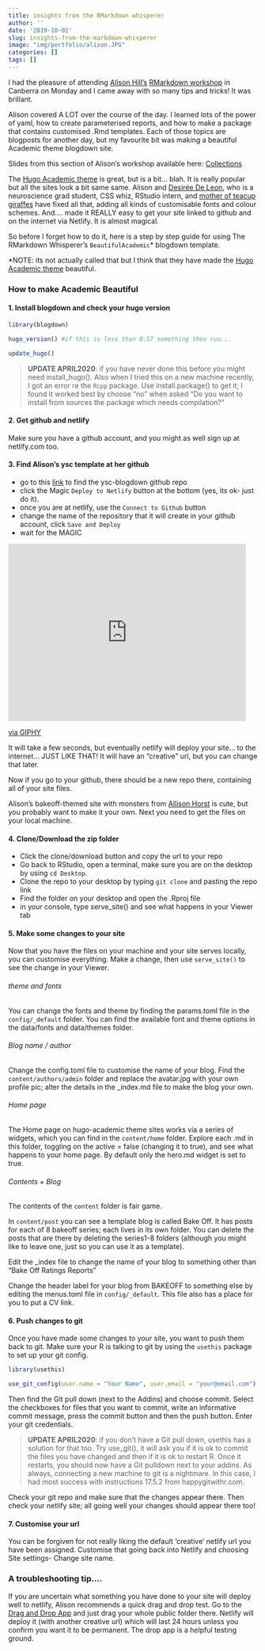 ```yaml
---
title: insights from the RMarkdown whisperer
author: ''
date: '2019-10-02'
slug: insights-from-the-markdown-whisperer
image: "img/portfolio/alison.JPG"
categories: []
tags: []
---
```


I had the pleasure of attending [Alison Hill's](@apreshill) [RMarkdown workshop](https://ysc-rmarkdown.netlify.com/) in Canberra on Monday and I came away with so many tips and tricks! It was brillant. 

Alison covered A LOT over the course of the day. I learned lots of the power of yaml, how to create parameterised reports, and how to make a package that contains customised .Rmd templates. Each of those topics are blogposts for another day, but my favourite bit was making a beautiful Academic theme blogdown site. 

Slides from this section of Alison's workshop available here: [Collections](https://ysc-rmarkdown.netlify.com/slides/04-collections.html#1) 

The [Hugo Academic theme](https://themes.gohugo.io/academic/) is great, but is a bit... blah. It is really popular but all the sites look a bit same same.  Alison and [Desirée De Leon](@dcossyle), who is a neuroscience grad student, CSS whiz, RStudio intern, and [mother of teacup giraffes](https://tinystats.github.io/teacups-giraffes-and-statistics/) have fixed all that, adding all kinds of customisable fonts and colour schemes.  And.... made it REALLY easy to get your site linked to github and on the internet via Netlify. It is almost magical. 

So before I forget how to do it, here is a step by step guide for using The RMarkdown Whisperer's `BeautifulAcademic`*  blogdown template. 

*NOTE: its not actually called that but I think that they have made the [Hugo Academic theme](https://themes.gohugo.io/academic/) beautiful. 



### How to make Academic Beautiful

#### 1. Install blogdown and check your hugo version

```r

library(blogdown)

hugo_version() #if this is less than 0.57 something then run...

update_hugo()

```

> **UPDATE APRIL2020**: 
if you have never done this before you might need install_hugo(). Also when I tried this on a new machine recently, I got an error re the `Rcpp` package. Use install.package() to get it; I found it worked best by choose "no" when asked "Do you want to install from sources the package which needs compilation?"

#### 2. Get github and netlify

Make sure you have a github account, and you might as well sign up at netlify.com too.

#### 3. Find Alison's ysc template at her github 

- go to this [link](https://github.com/ysc2019-workshop/04-blogdown) to find the ysc-blogdown github repo
- click the Magic `Deploy to Netlify` button at the bottom (yes, its ok- just do it). 
- once you are at netlify, use the `Connect to Github` button
- change the name of the repository that it will create in your github account, click `Save and Deploy`
- wait for the MAGIC

<iframe src="https://giphy.com/embed/l2YWs1NexTst9YmFG" width="480" height="358" frameBorder="0" class="giphy-embed" allowFullScreen></iframe><p><a href="https://giphy.com/gifs/Filmeditor--halloween-ashley-olsen-l2YWs1NexTst9YmFG">via GIPHY</a></p>


It will take a few seconds, but eventually netlify will deploy your site... to the internet... JUST LIKE THAT! It will have an "creative" url, but you can change that later. 

Now if you go to your github, there should be a new repo there, containing all of your site files. 

Alison's bakeoff-themed site with monsters from [Allison Horst](https://github.com/allisonhorst/stats-illustrations) is cute, but you probably want to make it your own. Next you need to get the files on your local machine. 

#### 4. Clone/Download the zip folder 
- Click the clone/download button and copy the url to your repo 
- Go back to RStudio, open a terminal, make sure you are on the desktop by using `cd Desktop`.
- Clone the repo to your desktop by typing `git clone` and pasting the repo link 
- Find the folder on your desktop and open the .Rproj file
- in your console, type serve_site() and see what happens in your Viewer tab

#### 5. Make some changes to your site

Now that you have the files on your machine and your site serves locally, you can customise everything. Make a change, then use `serve_site()` to see the change in your Viewer. 

###### theme and fonts

You can change the fonts and theme by finding the params.toml file in the `config/_default` folder. You can find the available font and theme options in the data/fonts and data/themes folder.

###### Blog name / author

Change the config.toml file to customise the name of your blog. 
Find the `content/authors/admin` folder and replace the avatar.jpg with your own profile pic; alter the details in the _index.md file to make the blog your own. 

###### Home page

The Home page on hugo-academic theme sites works via a series of widgets, which you can find in the `content/home` folder. Explore each .md in this folder, toggling on the active = false (changing it to true), and see what happens to your home page. By default only the hero.md widget is set to true. 

###### Contents + Blog

The contents of the `content` folder is fair game. 

In `content/post` you can see a template blog is called Bake Off. It has posts for each of 8 bakeoff series; each lives in its own folder. You can delete the posts that are there by deleting the series1-8 folders (although you might like to leave one, just so you can use it as a template). 

Edit the _index file to change the name of your blog to something other than "Bake Off Ratings Reports"

Change the header label for your blog from BAKEOFF to something else by editing the menus.toml file in `config/_default`. This file also has a place for you to put a CV link. 



#### 6. Push changes to git

Once you have made some changes to your site, you want to push them back to git. Make sure your R is talking to git by using the `usethis` package to set up your git config.

```r
library(usethis)

use_git_config(user.name = "Your Name", user.email = "your@email.com")

```


Then find the Git pull down (next to the Addins) and choose commit. Select the checkboxes for files that you want to commit, write an informative commit message, press the commit button and then the push button. Enter your git credentials. 

> **UPDATE APRIL2020**: if you don't have a Git pull down, usethis has a solution for that too. Try use_git(), it will ask you if it is ok to commit the files you have changed and then if it is ok to restart R. Once it restarts, you should now have a Git pulldown next to your addins. As always, connecting a new machine to git is a nightmare. In this case, I had most success with instructions 17.5.2 from happygitwithr.com.


Check your git repo and make sure that the changes appear there. Then check your netlify site; all going well your changes should appear there too!

#### 7. Customise your url

You can be forgiven for not really liking the default 'creative' netlify url you have been assigned. Customise that going back into Netlify and choosing Site settings- Change site name. 


### A troubleshooting tip....

If you are uncertain what something you have done to your site will deploy well to netlify, Alison recommends a quick drag and drop test. Go to the [Drag and Drop App](https://app.netlify.com/drop) and just drag your whole public folder there. 
Netlify will deploy it (with another creative url) which will last 24 hours unless you confirm you want it to be permanent. The drop app is a helpful testing ground. 